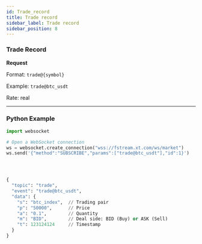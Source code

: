 ```yaml
---
id: Trade_record
title: Trade record
sidebar_label: Trade record
sidebar_position: 8
---
```


### Trade Record

**Request**

Format: `trade@{symbol}`

Example: `trade@btc_usdt`

Rate: real

---

### Python Example

```python
import websocket

# Open a WebSocket connection
ws = websocket.create_connection("wss://fstream.xt.com/ws/market")
ws.send('{"method":"SUBSCRIBE","params":["trade@btc_usdt"],"id":1}')




{
  "topic": "trade",
  "event": "trade@btc_usdt",
  "data": {
    "s": "btc_index",  // Trading pair
    "p": "50000",      // Price
    "a": "0.1",        // Quantity
    "m": "BID",        // Deal side: BID (Buy) or ASK (Sell)
    "t": 123124124     // Timestamp
  }
}
```
